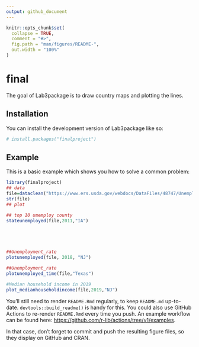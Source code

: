 ```yaml
---
output: github_document
---
```


<!-- README.md is generated from README.Rmd. Please edit that file -->

```r
knitr::opts_chunk$set(
  collapse = TRUE,
  comment = "#>",
  fig.path = "man/figures/README-",
  out.width = "100%"
)
```

# final

<!-- badges: start -->
<!-- badges: end -->

The goal of Lab3package is to draw country maps and plotting the lines.

## Installation

You can install the development version of Lab3package like so:

``` r
# install.packages("finalproject")
```

## Example

This is a basic example which shows you how to solve a common problem:

```r

library(finalproject)
## data
file=dataclean("https://www.ers.usda.gov/webdocs/DataFiles/48747/Unemployment.csv")
str(file)
## plot 

## top 10 umemploy county
stateunemployed(file,2011,"IA")





##Unemployment_rate
plotunemployed(file, 2018, "NJ")

##Unemployment_rate
plotunemployed_time(file,"Texas")

#Median household income in 2019
plot_medianhouseholdincome(file,2019,"NJ")


```
You'll still need to render `README.Rmd` regularly, to keep `README.md` up-to-date. `devtools::build_readme()` is handy for this. You could also use GitHub Actions to re-render `README.Rmd` every time you push. An example workflow can be found here: <https://github.com/r-lib/actions/tree/v1/examples>.


In that case, don't forget to commit and push the resulting figure files, so they display on GitHub and CRAN.
